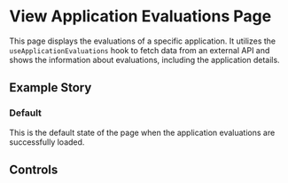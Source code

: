 
<Meta of={ViewApplicationEvaluationsPageStories} />

# View Application Evaluations Page

This page displays the evaluations of a specific application. It utilizes the `useApplicationEvaluations` hook to fetch data from an external API and shows the information about evaluations, including the application details.

## Example Story

### Default

This is the default state of the page when the application evaluations are successfully loaded.

<Story of={ViewApplicationEvaluationsPageStories.Default} />

## Controls

<Controls />
<Stories />